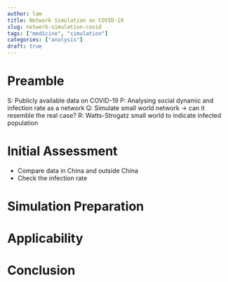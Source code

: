 ```yaml
---
author: lam
title: Network Simulation on COVID-19
slug: network-simulation-covid
tags: ["medicine", "simulation"]
categories: ["analysis"]
draft: true
---
```


# Preamble

S: Publicly available data on COVID-19
P: Analysing social dynamic and infection rate as a network
Q: Simulate small world network -> can it resemble the real case?
R: Watts-Strogatz small world to indicate infected population

# Initial Assessment

- Compare data in China and outside China
- Check the infection rate

# Simulation Preparation

# Applicability

# Conclusion

